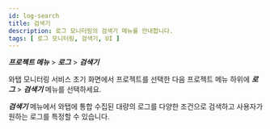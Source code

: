 ```yaml
---
id: log-search
title: 검색기
description: 로그 모니터링의 검색기 메뉴를 안내합니다. 
tags: [ 로그 모니터링, 검색기, UI ]
---
```


***프로젝트 메뉴*** > ***로그*** > ***검색기***

와탭 모니터링 서비스 초기 화면에서 프로젝트를 선택한 다음 프로젝트 메뉴 하위에 ***로그*** > ***검색기*** 메뉴를 선택하세요. 

***검색기*** 메뉴에서 와탭에 통합 수집된 대량의 로그를 다양한 조건으로 검색하고 사용자가 원하는 로그를 특정할 수 있습니다. 